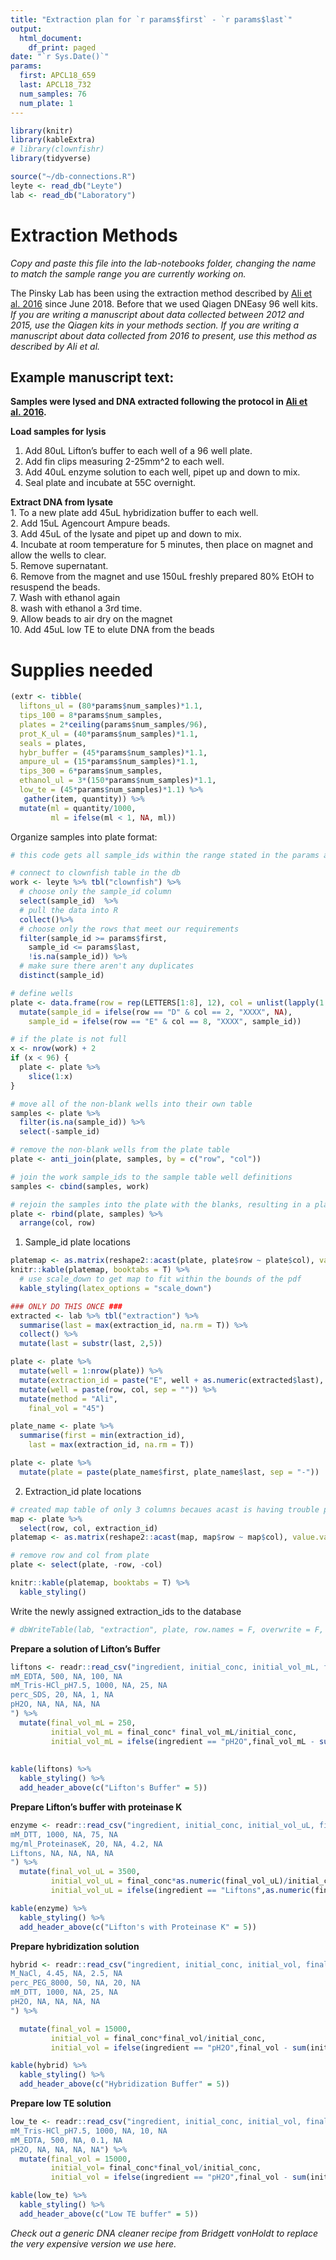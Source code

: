 ```yaml
---
title: "Extraction plan for `r params$first` - `r params$last`"
output:
  html_document:
    df_print: paged 
date: "`r Sys.Date()`"
params:
  first: APCL18_659
  last: APCL18_732
  num_samples: 76
  num_plate: 1
---
```

```r
library(knitr)
library(kableExtra)
# library(clownfishr)
library(tidyverse)

source("~/db-connections.R")
leyte <- read_db("Leyte")
lab <- read_db("Laboratory")
```

# Extraction Methods
*Copy and paste this file into the lab-notebooks folder, changing the name to match the sample range you are currently working on.*  

The Pinsky Lab has been using the extraction method described by [Ali et al. 2016](https://doi.org/10.1534/genetics.115.183665) since June 2018.  Before that we used Qiagen DNEasy 96 well kits.  
*If you are writing a manuscript about data collected between 2012 and 2015, use the Qiagen kits in your methods section.  If you are writing a manuscript about data collected from 2016 to present, use this method as described by Ali et al.*  

## Example manuscript text:  
**Samples were lysed and DNA extracted following the protocol in [Ali et al. 2016](https://doi.org/10.1534/genetics.115.183665).**

**Load samples for lysis**  

1. Add 80uL Lifton's buffer to each well of a 96 well plate.  
2. Add fin clips measuring 2-25mm^2 to each well.  
3. Add 40uL enzyme solution to each well, pipet up and down to mix.  
4. Seal plate and incubate at 55C overnight.  
  
  
**Extract DNA from lysate**  
1. To a new plate add 45uL hybridization buffer to each well.  
2. Add 15uL Agencourt Ampure beads.  
3. Add 45uL of the lysate and pipet up and down to mix.  
4. Incubate at room temperature for 5 minutes, then place on magnet and allow the wells to clear.  
5.  Remove supernatant.  
6. Remove from the magnet and use 150uL freshly prepared 80% EtOH to resuspend the beads.  
7. Wash with ethanol again  
8. wash with ethanol a 3rd time.  
9. Allow beads to air dry on the magnet   
10. Add 45uL low TE to elute DNA from the beads  

# Supplies needed
```r
(extr <- tibble(
  liftons_ul = (80*params$num_samples)*1.1,
  tips_100 = 8*params$num_samples,
  plates = 2*ceiling(params$num_samples/96),
  prot_K_ul = (40*params$num_samples)*1.1,
  seals = plates,
  hybr_buffer = (45*params$num_samples)*1.1,
  ampure_ul = (15*params$num_samples)*1.1,
  tips_300 = 6*params$num_samples,
  ethanol_ul = 3*(150*params$num_samples)*1.1,
  low_te = (45*params$num_samples)*1.1) %>% 
   gather(item, quantity)) %>% 
  mutate(ml = quantity/1000, 
         ml = ifelse(ml < 1, NA, ml))
```


Organize samples into plate format: 

```r
# this code gets all sample_ids within the range stated in the params above.

# connect to clownfish table in the db
work <- leyte %>% tbl("clownfish") %>%
  # choose only the sample_id column
  select(sample_id)  %>% 
  # pull the data into R
  collect()%>% 
  # choose only the rows that meet our requirements
  filter(sample_id >= params$first, 
    sample_id <= params$last, 
    !is.na(sample_id)) %>% 
  # make sure there aren't any duplicates
  distinct(sample_id)

# define wells
plate <- data.frame(row = rep(LETTERS[1:8], 12), col = unlist(lapply(1:12, rep, 8))) %>% 
  mutate(sample_id = ifelse(row == "D" & col == 2, "XXXX", NA), 
    sample_id = ifelse(row == "E" & col == 8, "XXXX", sample_id))

# if the plate is not full
x <- nrow(work) + 2
if (x < 96) {
  plate <- plate %>% 
    slice(1:x)
}

# move all of the non-blank wells into their own table
samples <- plate %>% 
  filter(is.na(sample_id)) %>% 
  select(-sample_id)

# remove the non-blank wells from the plate table
plate <- anti_join(plate, samples, by = c("row", "col"))

# join the work sample_ids to the sample table well definitions
samples <- cbind(samples, work)

# rejoin the samples into the plate with the blanks, resulting in a plate of defined wells for samples and blanks.
plate <- rbind(plate, samples) %>% 
  arrange(col, row)

```
1. Sample_id plate locations
```r
platemap <- as.matrix(reshape2::acast(plate, plate$row ~ plate$col), value.var = plate$sample_id)
knitr::kable(platemap, booktabs = T) %>% 
  # use scale_down to get map to fit within the bounds of the pdf
  kable_styling(latex_options = "scale_down")
```
```r
### ONLY DO THIS ONCE ###
extracted <- lab %>% tbl("extraction") %>% 
  summarise(last = max(extraction_id, na.rm = T)) %>% 
  collect() %>% 
  mutate(last = substr(last, 2,5))

plate <- plate %>% 
  mutate(well = 1:nrow(plate)) %>% 
  mutate(extraction_id = paste("E", well + as.numeric(extracted$last), sep = "")) %>% 
  mutate(well = paste(row, col, sep = "")) %>% 
  mutate(method = "Ali", 
    final_vol = "45")

plate_name <- plate %>% 
  summarise(first = min(extraction_id), 
    last = max(extraction_id, na.rm = T))

plate <- plate %>% 
  mutate(plate = paste(plate_name$first, plate_name$last, sep = "-"))
```
2. Extraction_id plate locations
```r
# created map table of only 3 columns becaues acast is having trouble parsing out which columns to use
map <- plate %>%
  select(row, col, extraction_id)
platemap <- as.matrix(reshape2::acast(map, map$row ~ map$col), value.var = map$extraction_id)

# remove row and col from plate
plate <- select(plate, -row, -col)

knitr::kable(platemap, booktabs = T) %>% 
  kable_styling()

```
Write the newly assigned extraction_ids to the database
```r

# dbWriteTable(lab, "extraction", plate, row.names = F, overwrite = F, append = T)

```

**Prepare a solution of Lifton's Buffer**
```r
liftons <- readr::read_csv("ingredient, initial_conc, initial_vol_mL, final_conc, final_vol_mL
mM_EDTA, 500, NA, 100, NA
mM_Tris-HCl_pH7.5, 1000, NA, 25, NA
perc_SDS, 20, NA, 1, NA
pH2O, NA, NA, NA, NA
") %>% 
  mutate(final_vol_mL = 250, 
         initial_vol_mL = final_conc* final_vol_mL/initial_conc,
         initial_vol_mL = ifelse(ingredient == "pH2O",final_vol_mL - sum(initial_vol_mL, na.rm = T), initial_vol_mL))
 
         
kable(liftons) %>%
  kable_styling() %>%
  add_header_above(c("Lifton's Buffer" = 5))
```

**Prepare Lifton's buffer with proteinase K**
```r
enzyme <- readr::read_csv("ingredient, initial_conc, initial_vol_uL, final_conc, final_vol_uL
mM_DTT, 1000, NA, 75, NA
mg/ml_ProteinaseK, 20, NA, 4.2, NA
Liftons, NA, NA, NA, NA
") %>% 
  mutate(final_vol_uL = 3500, 
         initial_vol_uL = final_conc*as.numeric(final_vol_uL)/initial_conc, 
         initial_vol_uL = ifelse(ingredient == "Liftons",as.numeric(final_vol_uL) - sum(initial_vol_uL, na.rm = T), initial_vol_uL))

kable(enzyme) %>%
  kable_styling() %>%
  add_header_above(c("Lifton's with Proteinase K" = 5))
```
**Prepare hybridization solution**
```r
hybrid <- readr::read_csv("ingredient, initial_conc, initial_vol, final_conc, final_vol
M_NaCl, 4.45, NA, 2.5, NA
perc_PEG_8000, 50, NA, 20, NA
mM_DTT, 1000, NA, 25, NA
pH2O, NA, NA, NA, NA
") %>% 

  mutate(final_vol = 15000,
         initial_vol = final_conc*final_vol/initial_conc, 
         initial_vol = ifelse(ingredient == "pH2O",final_vol - sum(initial_vol, na.rm = T), initial_vol))

kable(hybrid) %>%
  kable_styling() %>%
  add_header_above(c("Hybridization Buffer" = 5))
```
**Prepare low TE solution**
```r
low_te <- readr::read_csv("ingredient, initial_conc, initial_vol, final_conc, final_vol
mM_Tris-HCl_pH7.5, 1000, NA, 10, NA
mM_EDTA, 500, NA, 0.1, NA
pH2O, NA, NA, NA, NA") %>% 
  mutate(final_vol = 15000, 
         initial_vol= final_conc*final_vol/initial_conc, 
         initial_vol = ifelse(ingredient == "pH2O",final_vol - sum(initial_vol, na.rm = T), initial_vol))

kable(low_te) %>%
  kable_styling() %>%
  add_header_above(c("Low TE buffer" = 5))
```

*Check out a generic DNA cleaner recipe from Bridgett vonHoldt to replace the very expensive version we use here.*


